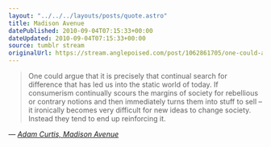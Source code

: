 ```yaml
---
layout: "../../../layouts/posts/quote.astro"
title: Madison Avenue
datePublished: 2010-09-04T07:15:33+00:00
dateUpdated: 2010-09-04T07:15:33+00:00
source: tumblr stream
originalUrl: https://stream.anglepoised.com/post/1062861705/one-could-argue-that-it-is-precisely-that
---
```


> One could argue that it is precisely that continual search for difference that has led us into the static world of today. If consumerism continually scours the margins of society for rebellious or contrary notions and then immediately turns them into stuff to sell &#8211; it ironically becomes very difficult for new ideas to change society. Instead they tend to end up reinforcing it.

— <cite>[Adam Curtis, _Madison Avenue_](https://www.bbc.co.uk/blogs/adamcurtis/2010/08/madison_avenue.html)</cite>
